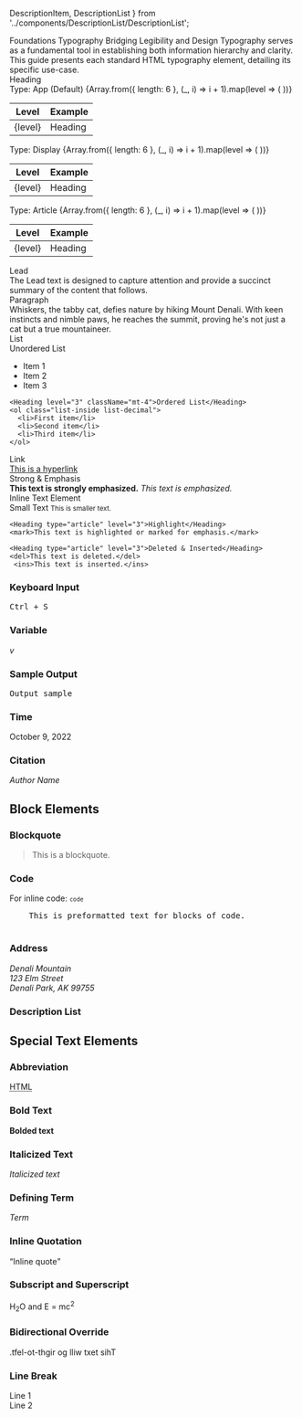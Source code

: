   DescriptionItem,
  DescriptionList
} from '../components/DescriptionList/DescriptionList';


<Meta title="Foundations/Typography" />

<Unstyled>
  <Subheading>Foundations</Subheading>
  <Heading level="1" type="article">Typography</Heading>
  <Lead>Bridging Legibility and Design</Lead>
  Typography serves as a fundamental tool in establishing both information hierarchy and clarity. This guide presents each standard HTML typography element, detailing its specific use-case.

  <div class="flex items-center gap-2">
    <Heading level="2" type="article" className="">Heading</Heading>
  </div>

<div className="canvas-alt p-4 rounded mb-8">
  <Heading type="app" level={3}>Type: App <span className="text-alt font-light italic">(Default)</span></Heading>
  <table className="min-w-full mt-8">
    <thead>
      <tr>
        <th className="text-left w-24">Level</th>
        <th className="text-left">Example</th>
      </tr>
    </thead>
    <tbody>
      {Array.from({ length: 6 }, (_, i) => i + 1).map(level => (
        <tr key={`app-${level}`}>
          <td>{level}</td>
          <td><Heading type="app" level={level} className="">Heading</Heading></td>
        </tr>
      ))}
    </tbody>
  </table>
</div>

<div className="canvas-alt p-4 rounded mb-8">
  <Heading type="app" level={3}>Type: Display</Heading>
  <table className="min-w-full mt-8">
    <thead>
      <tr>
        <th className="text-left w-24">Level</th>
        <th className="text-left">Example</th>
      </tr>
    </thead>
    <tbody>
      {Array.from({ length: 6 }, (_, i) => i + 1).map(level => (
        <tr key={`display-${level}`}>
          <td>{level}</td>
          <td class="max-w-full"><Heading type="display" level={level} className="">Heading</Heading></td>
        </tr>
      ))}
    </tbody>
  </table>
</div>

<div className="canvas-alt p-4 rounded mb-8">
  <Heading type="article" level={3}>Type: Article</Heading>
  <table className="min-w-full mt-8">
    <thead>
      <tr>
        <th className="text-left w-24">Level</th>
        <th className="text-left">Example</th>
      </tr>
    </thead>
    <tbody>
      {Array.from({ length: 6 }, (_, i) => i + 1).map(level => (
        <tr key={`article-${level}`}>
          <td>{level}</td>
          <td><Heading type="article" level={level} className="">Heading</Heading></td>
        </tr>
      ))}
    </tbody>
  </table>
</div>

  <div class="flex items-center gap-2">
    <Heading type="article" level="2">Lead</Heading>
  </div>
    <div class="canvas-alt p-8">
      <Lead>The Lead text is designed to capture attention and provide a succinct summary of the content that follows. </Lead>
    </div>


  <div class="flex items-center gap-2">
    <Heading type="article" level="2">Paragraph</Heading>
  </div>
  <div class="canvas-alt p-8">
    <Paragraph>Whiskers, the tabby cat, defies nature by hiking Mount Denali. With keen instincts and nimble paws, he reaches the summit, proving he's not just a cat but a true mountaineer.</Paragraph>
  </div>

 <div class="flex items-center gap-2">
    <Heading type="article" level="2">List</Heading>
  </div>
  <div class="canvas-alt p-8">
   <Heading type="article" level="3">Unordered List</Heading>
    <ul class="list-inside list-disc">
      <li>Item 1</li>
      <li>Item 2</li>
      <li>Item 3</li>
    </ul>

    <Heading level="3" className="mt-4">Ordered List</Heading>
    <ol class="list-inside list-decimal">
      <li>First item</li>
      <li>Second item</li>
      <li>Third item</li>
    </ol>
  </div>


<div class="flex items-center gap-2">
    <Heading type="article" level="2">Link</Heading>
  </div>
  <div class="canvas-alt p-8">
   <a href="#">This is a hyperlink</a>
  </div>

  <div class="flex items-center gap-2">
    <Heading type="article" level="2">Strong & Emphasis</Heading>
  </div>
  <div class="canvas-alt p-8">
  <strong>This text is strongly emphasized.</strong>
  <em>This text is emphasized.</em>
  </div>


  <div class="flex items-center gap-2">
    <Heading type="article" level="2">Inline Text Element</Heading>
  </div>
  <div class="canvas-alt p-8">
    <Heading type="article" level="3">Small Text</Heading>
    <small>This is smaller text.</small>

    <Heading type="article" level="3">Highlight</Heading>
    <mark>This text is highlighted or marked for emphasis.</mark>

    <Heading type="article" level="3">Deleted & Inserted</Heading>
    <del>This text is deleted.</del>
     <ins>This text is inserted.</ins>


  </div>
 

  ### 


  ### Keyboard Input
  <kbd>Ctrl + S</kbd>

  ### Variable
  <var>v</var>

  ### Sample Output
  <samp>Output sample</samp>

  ### Time
  <time dateTime="2022-10-09">October 9, 2022</time>

  ### Citation
  <cite>Author Name</cite>

  ## Block Elements <a name="block-elements"></a>
  ### Blockquote
  <blockquote>
    This is a blockquote.
  </blockquote>

  ### Code
  For inline code: <code>`code`</code>
  <pre>
    This is preformatted text for blocks of code.
  </pre>

  ### Address
  <address>
    Denali Mountain<br />
    123 Elm Street<br />
    Denali Park, AK 99755
  </address>

  ### Description List
  <DescriptionList>
    <DescriptionItem term="Term 1" description="Description for Term 1" />
    <DescriptionItem term="Term 2" description="Description for Term 2" />
  </DescriptionList>


  ## Special Text Elements <a name="special-text-elements"></a>
  ### Abbreviation
  <abbr title="Hypertext Markup Language">HTML</abbr>

  ### Bold Text
  <b>Bolded text</b>

  ### Italicized Text
  <i>Italicized text</i>

  ### Defining Term
  <dfn>Term</dfn>

  ### Inline Quotation
  <q>Inline quote</q>

  ### Subscript and Superscript
  H<sub>2</sub>O and E = mc<sup>2</sup>

  ### Bidirectional Override
  <bdo dir="rtl">This text will go right-to-left.</bdo>

  ### Line Break
  Line 1<br/>Line 2

</Unstyled>